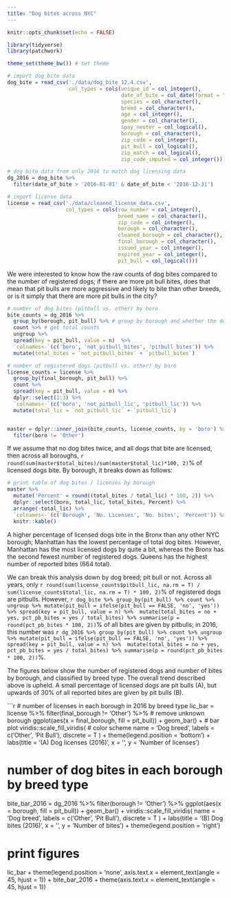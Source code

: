 ```yaml
---
title: "Dog bites across NYC"
---
```


```r
knitr::opts_chunk$set(echo = FALSE)

library(tidyverse)
library(patchwork)

theme_set(theme_bw()) # set theme

# import dog bite data
dog_bite = read_csv('./data/dog_bite_12.4.csv',
                    col_types = cols(unique_id = col_integer(),
                                     date_of_bite = col_date(format = ""),
                                     species = col_character(),
                                     breed = col_character(),
                                     age = col_integer(),
                                     gender = col_character(),
                                     spay_neuter = col_logical(),
                                     borough = col_character(),
                                     zip_code = col_integer(),
                                     pit_bull = col_logical(),
                                     zip_match = col_logical(),
                                     zip_code_imputed = col_integer()))

# dog bite data from only 2016 to match dog licensing data
dg_2016 = dog_bite %>%
  filter(date_of_bite > '2016-01-01' & date_of_bite < '2016-12-31')

# import license data
license = read_csv('./data/cleaned_license_data.csv', 
                   col_types = cols(row_number = col_integer(),
                                    breed_name = col_character(),
                                    zip_code = col_integer(),
                                    borough = col_character(),
                                    cleaned_borough = col_character(),
                                    final_borough = col_character(),
                                    issued_year = col_integer(),
                                    expired_year = col_integer(),
                                    pit_bull = col_logical()))

```


We were interested to know how the raw counts of dog bites compared to the number of registered dogs; if there are more pit bull bites, does that mean that pit bulls are more aggressive and likely to bite than other breeds, or is it simply that there are more pit bulls in the city?

```r
# number of dog bites (pitbull vs. other) by boro
bite_counts = dg_2016 %>%
  group_by(borough, pit_bull) %>% # group by borough and whether the dog was a pit bull or not
  count %>% # get total counts
  ungroup %>%
  spread(key = pit_bull, value = n)  %>%
  `colnames<-`(c('boro', 'not_pitbull_bites', 'pitbull_bites')) %>%
  mutate(total_bites = `not_pitbull_bites` + `pitbull_bites`)

# number of registered dogs (pitbull vs. other) by boro
license_counts = license %>%
  group_by(final_borough, pit_bull) %>%
  count %>%
  spread(key = pit_bull, value = n) %>%
  dplyr::select(1:3) %>%
  `colnames<-`(c('boro', 'not_pitbull_lic', 'pitbull_lic')) %>%
  mutate(total_lic = `not_pitbull_lic` + `pitbull_lic`)


master = dplyr::inner_join(bite_counts, license_counts, by = 'boro') %>%
  filter(boro != 'Other')

```

If we assume that no dog bites twice, and all dogs that bite are licensed, then across all boroughs, `r round(sum(master$total_bites)/sum(master$total_lic)*100, 2)`% of licensed dogs bite. By borough, it breaks down as follows:

```r
# print table of dog bites / licenses by borough
master %>%
  mutate('Percent' = round((total_bites / total_lic) * 100, 2)) %>%
  dplyr::select(boro, total_lic, total_bites, Percent) %>%
  arrange(-total_lic) %>%
  `colnames<-`(c('Borough', 'No. Licenses', 'No. bites', 'Percent')) %>%
  knitr::kable()
```

A higher percentage of licensed dogs bite in the Bronx than any other NYC borough; Manhattan has the lowest percentage of total dog bites. However, Manhattan has the most licensed dogs by quite a bit, whereas the Bronx has the second fewest number of registered dogs. Queens has the highest number of reported bites (664 total). 

We can break this analysis down by dog breed; pit bull or not. Across all years, only `r round(sum(license_counts$pitbull_lic, na.rm = T) / sum(license_counts$total_lic, na.rm = T) * 100, 2)`% of registered dogs are pitbulls. However, `r dog_bite %>% group_by(pit_bull) %>% count %>% ungroup %>% mutate(pit_bull = ifelse(pit_bull == FALSE, 'no', 'yes')) %>% spread(key = pit_bull, value = n) %>%  mutate(total_bites = no + yes, pct_pb_bites = yes / total_bites) %>% summarise(p = round(pct_pb_bites * 100, 2))`% of all bites are given by pitbulls; in 2016, this number was `r dg_2016 %>% group_by(pit_bull) %>% count %>% ungroup %>% mutate(pit_bull = ifelse(pit_bull == FALSE, 'no', 'yes')) %>% spread(key = pit_bull, value = n) %>%  mutate(total_bites = no + yes, pct_pb_bites = yes / total_bites) %>% summarise(p = round(pct_pb_bites * 100, 2))`%.  

The figures below show the number of registered dogs and number of bites by borough, and classified by breed type. The overall trend described above is upheld. A small percentage of licensed dogs are pit bulls (A), but upwards of 30% of all reported bites are given by pit bulls (B). 

```r
# number of licenses in each borough in 2016 by breed type
lic_bar = license %>%
  filter(final_borough != 'Other') %>% # remove unknown borough
  ggplot(aes(x = final_borough, fill = pit_bull)) +
  geom_bar() +  # bar plot
  viridis::scale_fill_viridis( # color scheme
    name = 'Dog breed',
    labels = c('Other', 'Pit Bull'),
    discrete = T
  ) + 
  theme(legend.position = 'bottom') + 
  labs(title = '(A) Dog licenses (2016)',
       x = '',
       y = 'Number of licenses')

# number of dog bites in each borough by breed type
bite_bar_2016 = dg_2016 %>%
  filter(borough != 'Other') %>%
  ggplot(aes(x = borough, fill = pit_bull)) +
  geom_bar() + 
  viridis::scale_fill_viridis(
    name = 'Dog breed',
    labels = c('Other', 'Pit Bull'),
    discrete = T
  ) + 
  labs(title = '(B) Dog bites (2016)',
       x = '',
       y = 'Number of bites') +
  theme(legend.position = 'right')


# print figures
lic_bar + theme(legend.position = 'none',
                axis.text.x = element_text(angle = 45, hjust = 1)) + bite_bar_2016 + theme(axis.text.x = element_text(angle = 45, hjust = 1))
